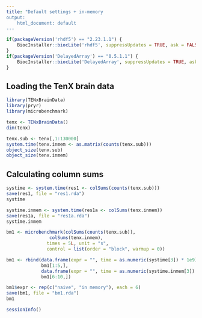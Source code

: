 ```yaml
---
title: "Default settings + in-memory
output: 
    html_document: default
---
```


```r
if(packageVersion('rhdf5') == "2.23.1.1") {
    BiocInstaller::biocLite('rhdf5', suppressUpdates = TRUE, ask = FALSE)
}
if(packageVersion('DelayedArray') == "0.5.1.1") {
    BiocInstaller::biocLite('DelayedArray', suppressUpdates = TRUE, ask = FALSE)
}
```
    
## Loading the TenX brain data
    
```r
library(TENxBrainData)
library(pryr)
library(microbenchmark)
```

```r
tenx <- TENxBrainData()
dim(tenx)
```

```r
tenx.sub <- tenx[,1:130000]
system.time(tenx.inmem <- as.matrix(counts(tenx.sub)))
object_size(tenx.sub)
object_size(tenx.inmem)
```

## Calculating column sums

```r
systime <- system.time(res1 <- colSums(counts(tenx.sub)))
save(res1, file = "res1.rda")
systime
```

```r
systime.inmem <- system.time(res1a <- colSums(tenx.inmem))
save(res1a, file = "res1a.rda")
systime.inmem
```

```r
bm1 <- microbenchmark(colSums(counts(tenx.sub)),
                colSums(tenx.inmem), 
               times = 5L, unit = "s",
               control = list(order = "block", warmup = 0))

bm1 <- rbind(data.frame(expr = "", time = as.numeric(systime[3]) * 1e9), 
             bm1[1:5,],
             data.frame(expr = "", time = as.numeric(systime.inmem[3]) * 1e9),
             bm1[6:10,])

bm1$expr <- rep(c("naive", "in memory"), each = 6)
save(bm1, file = "bm1.rda")
bm1
```

```r
sessionInfo()
```




